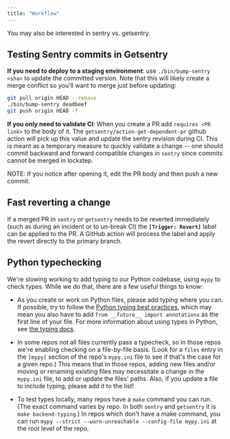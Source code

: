 ```yaml
---
title: "Workflow"
---
```


You may also be interested in <Link to="/sentry-vs-getsentry/">sentry vs. getsentry</Link>.


## Testing Sentry commits in Getsentry

**If you need to deploy to a staging environment**: use
`./bin/bump-sentry <sha>` to update the committed version.  Note that this will
likely create a merge conflict so you'll want to merge just before updating:

```bash
git pull origin HEAD --rebase
./bin/bump-sentry deadbeef
git push origin HEAD -f
```

**If you only need to validate CI**: When you create a PR add `requires <PR link>`
to the body of it. The `getsentry/action-get-dependent-pr` github action will
pick up this value and update the sentry revision during CI.  This is meant as
a temporary measure to quickly validate a change -- one should commit backward
and forward compatible changes in `sentry` since commits cannot be merged in
lockstep.

NOTE: If you notice after opening it, edit the PR body and then push a new commit.

## Fast reverting a change

If a merged PR in `sentry` or `getsentry` needs to be reverted immediately
(such as during an incident or to un-break CI) the **`[Trigger: Revert]`**
label can be applied to the PR.  A GitHub action will process the label and
apply the revert directly to the primary branch.

## Python typechecking

We're slowing working to add typing to our Python codebase, using `mypy` to check types. While we do that, there are a few useful things to know:

- As you create or work on Python files, please add typing where you can. If possible, try to follow the [Python typing best practices](https://typing.readthedocs.io/en/latest/source/best_practices.html), which may mean you also have to add `from __future__ import annotations` as the first line of your file. For more information about using types in Python, see [the typing docs](https://typing.readthedocs.io/en/latest/index.html).

- In some repos not all files currently pass a typecheck, so in those repos we're enabling checking on a file-by-file basis. (Look for a `files` entry in the `[mypy]` section of the repo's `mypy.ini` file to see if that's the case for a given repo.) This means that in those repos, adding new files and/or moving or renaming existing files may necessitate a change in the `mypy.ini` file, to add or update the files' paths. Also, if you update a file to include typing, please add it to the list!

- To test types locally, many repos have a `make` command you can run. (The exact command varies by repo. In both `sentry` and `getsentry` it is `make backend-typing`.) In repos which don't have a make command, you can run `mypy --strict --warn-unreachable --config-file mypy.ini` at the root level of the repo.
